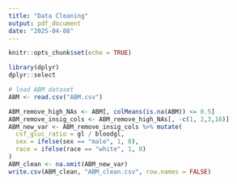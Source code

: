 ```yaml
---
title: "Data Cleaning"
output: pdf_document
date: "2025-04-08"
---
```


```r
knitr::opts_chunk$set(echo = TRUE)
```

```r
library(dplyr)
dplyr::select
```

```r
# load ABM dataset
ABM <- read.csv("ABM.csv")
```

```r
ABM_remove_high_NAs <- ABM[, colMeans(is.na(ABM)) <= 0.5]
ABM_remove_insig_cols <- ABM_remove_high_NAs[, -c(1, 2,3,18)]
ABM_new_var <- ABM_remove_insig_cols %>% mutate(
  csf_gluc_ratio = gl / bloodgl,
  sex = ifelse(sex == "male", 1, 0),
  race = ifelse(race == "white", 1, 0)
)
ABM_clean <- na.omit(ABM_new_var)
write.csv(ABM_clean, "ABM_clean.csv", row.names = FALSE)
```

